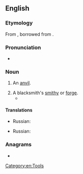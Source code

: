 ==English==

===Etymology===
From {{inh|en|enm|}}, borrowed from {{der|en|non|steði}}.

===Pronunciation===
* {{IPA|en|/ˈstɪði/}}

===Noun===
{{en-noun}}

# An [[anvil]].
#: {{rfquotek|en|Sir Walter Scott}}
# A blacksmith's [[smithy]] or [[forge]].
#* {{RQ:Shakespeare Hamlet|III|ii|passage=As foul as Vulcan's '''stithy'''.}}

====Translations====
{{trans-top|an anvil}}
* Russian: {{t+|ru|накова́льня|f}}
{{trans-mid}}
{{trans-bottom}}

{{trans-top|smithy or forge}}
* Russian: {{t+|ru|ку́зница|f}}
{{trans-mid}}
{{trans-bottom}}

===Anagrams===
* {{anagrams|en|a=histty|shitty}}

[[Category:en:Tools]]